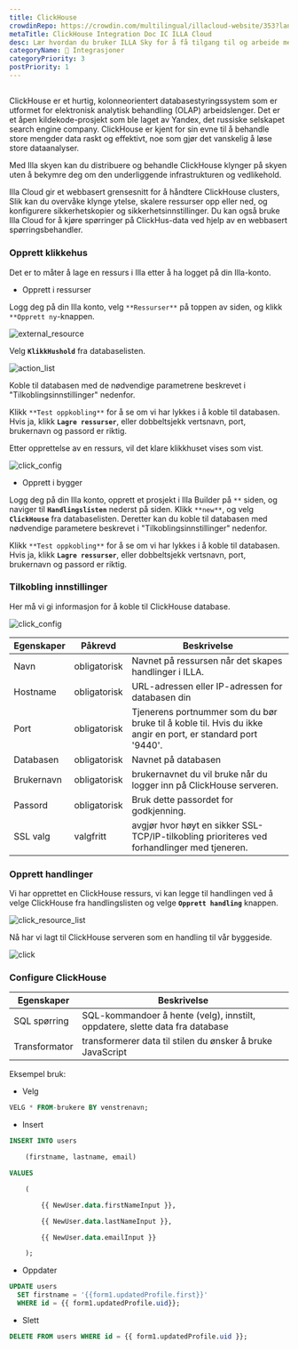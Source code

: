 ```yaml
---
title: ClickHouse
crowdinRepo: https://crowdin.com/multilingual/illacloud-website/353?languages=no&filter=basic&value=0
metaTitle: ClickHouse Integration Doc IC ILLA Cloud
desc: Lær hvordan du bruker ILLA Sky for å få tilgang til og arbeide med ClickHus-data.
categoryName: 🔨 Integrasjoner
categoryPriority: 3
postPriority: 1
---
```


## <h2 hidden>Hva klikker kHus?</h2>

ClickHouse er et hurtig, kolonneorientert databasestyringssystem som er utformet for elektronisk analytisk behandling (OLAP) arbeidslenger. Det er et åpen kildekode-prosjekt som ble laget av Yandex, det russiske selskapet search engine company. ClickHouse er kjent for sin evne til å behandle store mengder data raskt og effektivt, noe som gjør det vanskelig å løse store dataanalyser.

Med Illa skyen kan du distribuere og behandle ClickHouse klynger på skyen uten å bekymre deg om den underliggende infrastrukturen og vedlikehold.

Illa Cloud gir et webbasert grensesnitt for å håndtere ClickHouse clusters, Slik kan du overvåke klynge ytelse, skalere ressurser opp eller ned, og konfigurere sikkerhetskopier og sikkerhetsinnstillinger. Du kan også bruke Illa Cloud for å kjøre spørringer på ClickHus-data ved hjelp av en webbasert spørringsbehandler.

### Opprett klikkehus

Det er to måter å lage en ressurs i Illa etter å ha logget på din Illa-konto.

-   Opprett i ressurser

Logg deg på din Illa konto, velg `**Ressurser**` på toppen av siden, og klikk `**Opprett ny`-knappen.

![external_resource](https://cdn.illacloud.com/official-website/img/docs/external_resource.png)

Velg **`KlikkHushold`** fra databaselisten.

![action_list](https://cdn.illacloud.com/official-website/img/docs/action_list.png)

Koble til databasen med de nødvendige parametrene beskrevet i "Tilkoblingsinnstillinger" nedenfor.

Klikk `**Test oppkobling**` for å se om vi har lykkes i å koble til databasen. Hvis ja, klikk **`Lagre ressurser`**, eller dobbeltsjekk vertsnavn, port, brukernavn og passord er riktig.

Etter opprettelse av en ressurs, vil det klare klikkhuset vises som vist.

![click_config](https://cdn.illacloud.com/official-website/img/docs/click_config.png)

-   Opprett i bygger

Logg deg på din Illa konto, opprett et prosjekt i Illa Builder på `**` siden, og naviger til **`Handlingslisten`** nederst på siden. Klikk `**new**`, og velg **`ClickHouse`** fra databaselisten. Deretter kan du koble til databasen med nødvendige parametere beskrevet i "Tilkoblingsinnstillinger" nedenfor.

Klikk `**Test oppkobling**` for å se om vi har lykkes i å koble til databasen. Hvis ja, klikk **`Lagre ressurser`**, eller dobbeltsjekk vertsnavn, port, brukernavn og passord er riktig.

### Tilkobling innstillinger

Her må vi gi informasjon for å koble til ClickHouse database.

![click_config](https://cdn.illacloud.com/official-website/img/docs/click_config.png)

| Egenskaper    | Påkrevd      | Beskrivelse                                                                                                                 |
| ------------- | ------------ | --------------------------------------------------------------------------------------------------------------------------- |
| Navn          | obligatorisk | Navnet på ressursen når det skapes handlinger i ILLA.                                                                       |
| Hostname      | obligatorisk | URL-adressen eller IP-adressen for databasen din                                                                            |
| Port          | obligatorisk | Tjenerens portnummer som du bør bruke til å koble til. Hvis du ikke angir en port, er standard port '9440'.                 |
| Databasen     | obligatorisk | Navnet på databasen                                                                                                         |
| Brukernavn    | obligatorisk | brukernavnet du vil bruke når du logger inn på ClickHouse serveren.                                                         |
| Passord       | obligatorisk | Bruk dette passordet for godkjenning.                                                                                       |
| SSL valg      | valgfritt    | avgjør hvor høyt en sikker SSL-TCP/IP-tilkobling prioriteres ved forhandlinger med tjeneren.                                |

### Opprett handlinger

Vi har opprettet en ClickHouse ressurs, vi kan legge til handlingen ved å velge ClickHouse fra handlingslisten og velge **`Opprett handling`** knappen.

![click_resource_list](https://cdn.illacloud.com/official-website/img/docs/clik_resource_list.png)

Nå har vi lagt til ClickHouse serveren som en handling til vår byggeside.

![click](https://cdn.illacloud.com/official-website/img/docs/click.png)

### Configure ClickHouse

| Egenskaper     | Beskrivelse                                                                  |
| -------------- | ---------------------------------------------------------------------------- |
| SQL spørring   | SQL-kommandoer å hente (velg), innstilt, oppdatere, slette data fra database |
| Transformator  | transformerer data til stilen du ønsker å bruke JavaScript                   |

Eksempel bruk:

-   Velg

```sql
VELG * FROM-brukere BY venstrenavn;
```

-   Insert

```sql
INSERT INTO users

	(firstname, lastname, email)

VALUES

	(

		{{ NewUser.data.firstNameInput }},

		{{ NewUser.data.lastNameInput }},

		{{ NewUser.data.emailInput }}

	);
```

-   Oppdater

```sql
UPDATE users
  SET firstname = '{{form1.updatedProfile.first}}'
  WHERE id = {{ form1.updatedProfile.uid}};
```

-   Slett

```sql
DELETE FROM users WHERE id = {{ form1.updatedProfile.uid }};
```
